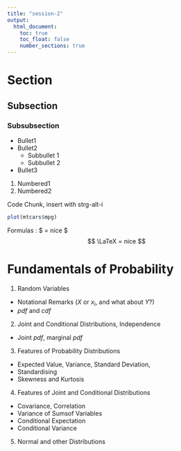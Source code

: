 ```yaml
---
title: "session-2"
output:
  html_document:
    toc: true
    toc_float: false
    number_sections: true
---
```


# Section
## Subsection
### Subsubsection

- Bullet1
- Bullet2
    - Subbullet 1
    - Subbullet 2
- Bullet3

1. Numbered1
2. Numbered2


Code Chunk, insert with strg-alt-i
```r
plot(mtcars$mpg)
```

Formulas : $ \LaTeX = nice $
$$ \LaTeX = nice $$


# Fundamentals of Probability
1. Random Variables
- Notational Remarks ($X$ or $x_i$, and what about $Y$?)
- $pdf$ and $cdf$
2. Joint and Conditional Distributions, Independence
- Joint $pdf$, marginal $pdf$
3. Features of Probability Distributions
- Expected Value, Variance, Standard Deviation, 
- Standardising
- Skewness and Kurtosis
4. Features of Joint and Conditional Distributions
- Covariance, Correlation
- Variance of Sumsof Variables
- Conditional Expectation
- Conditional Variance
5. Normal and other Distributions


